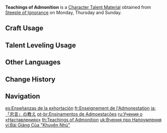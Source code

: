{{Item Infobox
|id           = 104329
|image        = Item Teachings of Admonition.png
|type         = Character Talent Materials
|invCategory  = Character Development Items
|group        = Admonition Books
|group2       = Talent Books
|quality      = 2
|description  = Admonition is the branches of the nation of wisdom.<br />Admonition comes from a pure heart. Only sensible words of goodwill can express profound wisdom and free the sprout of knowledge from the shackles of arrogance.
|day1         = Monday
|day2         = Thursday
|day3         = Sunday
|source1      = Steeple of Ignorance
}}
'''Teachings of Admonition''' is a [[Character Talent Material]] obtained from [[Steeple of Ignorance]] on Monday, Thursday and Sunday.

==Craft Usage==
{{Craft Usage}}

==Talent Leveling Usage==
{{Talent Leveling Usage}}

==Other Languages==
{{Other Languages
|en      = Teachings of Admonition
|zhs     = 「诤言」的教导
|zhs_rm  = "Zhèngyán" de Jiàodǎo
|zht     = 「諍言」的教導
|zht_rm  = "Zhèngyán" de Jiàodǎo
|zh_tl   = Teachings of "Admonition"
|ja      = 「忠言」の教え
|ja_rm   = "Chuugen" no Oshie
|ja_tl   = Teachings of "Advice"
|ko      = 「간언」의 가르침
|ko_rm   = "Ganeon"-ui Gareuchim
|ko_tl   = Teachings of "Expostulation"
|es      = Enseñanzas de la exhortación
|es_tl   = Teachings of Exhortation
|fr      = Enseignement de l'Admonestation
|fr_tl   = Teaching of Admonition
|ru      = Учения о «Наставлениях»
|ru_tl   = Teachings of "Admonitions"
|th      = Teachings of Admonition
|vi      = Bài Giảng Của "Khuyên Nhủ"
|vi_tl   = Teachings of "Advice"
|de      = Lehren der „Ermahnung“
|de_tl   = Teachings of "Admonition"
|id      = Teachings of Admonition
|pt      = Ensinamentos de Admoestações
|pt_tl   = Teachings of Admonition
|tr      = Nasihat Öğretisi
|tr_tl   = 
|it      = Insegnamenti dell'ammonimento
|it_tl   = Teachings of Admonition
}}

==Change History==
{{Change History|3.0}}

==Navigation==
{{Development Item Navbox|Character Talent Materials}}

[[es:Enseñanzas de la exhortación]]
[[fr:Enseignement de l'Admonestation]]
[[ja:「忠言」の教え]]
[[pt-br:Ensinamentos de Admoestações]]
[[ru:Учения о «Наставлениях»]]
[[th:Teachings of Admonition]]
[[uk:Вчення про Напоумлення]]
[[vi:Bài Giảng Của "Khuyên Nhủ"]]